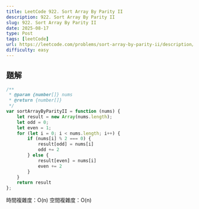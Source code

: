 ```yaml
---
title: LeetCode 922. Sort Array By Parity II
description: 922. Sort Array By Parity II
slug: 922. Sort Array By Parity II
date: 2025-08-17
type: Post
tags: [leetCode]
url: https://leetcode.com/problems/sort-array-by-parity-ii/description/
difficulty: easy
---
```

## 題解

```javascript
/**
 * @param {number[]} nums
 * @return {number[]}
 */
var sortArrayByParityII = function (nums) {
    let result = new Array(nums.length);
    let odd = 0;
    let even = 1;
    for (let i = 0; i < nums.length; i++) {
        if (nums[i] % 2 === 0) {
            result[odd] = nums[i]
            odd += 2
        } else {
            result[even] = nums[i]
            even += 2
        }
    }
    return result
};
```

時間複雜度：O(n)
空間複雜度：O(n)